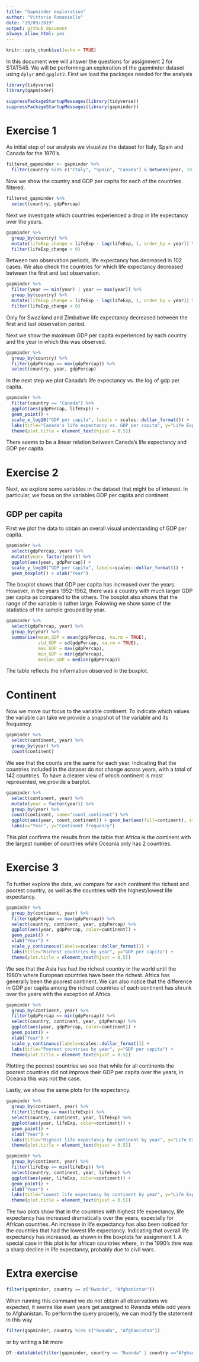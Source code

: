 ---
title: "Gapminder exploration"
author: "Vittorio Romaniello"
date: "19/09/2019"
output: github_document
always_allow_html: yes
---
```{r setup, include=FALSE}
knitr::opts_chunk$set(echo = TRUE)
```
In this document wee will answer the questions for assignment 2 for STAT545. We will be performing an exploration of the gapminder dataset using  `dplyr` and `gpglot2`. First we load the packages needed for the analysis 
```{r, eval=FALSE}
library(tidyverse)
library(gapminder)
```

```{r, echo=FALSE}
suppressPackageStartupMessages(library(tidyverse))
suppressPackageStartupMessages(library(gapminder))
```

# Exercise 1

As initial step of our analysis we visualize the dataset for Italy, Spain and Canada for the 1970's.

```{r}
filtered_gapminder <- gapminder %>% 
  filter(country %in% c("Italy", "Spain", "Canada") & between(year, 1970, 1979))
```

Now we show the country and GDP per capita for each of the countries filtered.

```{r}
filtered_gapminder %>% 
  select(country, gdpPercap)
```

Next we investigate which countries experienced a drop in life expectancy over the years.

```{r}
gapminder %>% 
  group_by(country) %>% 
  mutate(lifeExp_change = lifeExp - lag(lifeExp, 1, order_by = year)) %>% 
  filter(lifeExp_change < 0)
```

Between two observation periods, life expectancy has decreased in 102 cases. We also check the countries for which life expectancy decreased between the first and last observation.

```{r}
gapminder %>% 
  filter(year == min(year) | year == max(year)) %>% 
  group_by(country) %>% 
  mutate(lifeExp_change = lifeExp - lag(lifeExp, 1, order_by = year)) %>% 
  filter(lifeExp_change < 0)
```

Only for Swaziland and Zimbabwe life expectancy decreased between the first and last observation period.


Next we show the maximum GDP per capita experienced by each country and the year in which this was observed.

```{r}
gapminder %>% 
  group_by(country) %>% 
  filter(gdpPercap == max(gdpPercap)) %>% 
  select(country, year, gdpPercap)
```

In the next step we plot Canada's life expectancy vs. the log of gdp per capita.
```{r}
gapminder %>% 
  filter(country == "Canada") %>% 
  ggplot(aes(gdpPercap, lifeExp)) + 
  geom_point() +
  scale_x_log10("GDP per capita", labels = scales::dollar_format()) + 
  labs(title="Canada's life expectancy vs. GDP per capita", y="Life Expectancy") +
  theme(plot.title = element_text(hjust = 0.5))
```

There seems to be a linear relation between Canada's life expectancy and GDP per capita.

# Exercise 2
Next, we explore some variables in the dataset that might be of interest. In particular, we focus on the variables GDP per capita and continent.

## GDP per capita
First we plot the data to obtain an overall visual understanding of GDP per capita.

```{r}
gapminder %>% 
  select(gdpPercap, year) %>%
  mutate(year= factor(year)) %>% 
  ggplot(aes(year, gdpPercap)) +
  scale_y_log10("GDP per capita", labels=scales::dollar_format()) +
  geom_boxplot() + xlab("Year")
```

The boxplot shows that GDP per capita has increased over the years. However, in the years 1952-1962, there was a country with much larger GDP per capita as compared to the others. The boxplot also shows that the range of the variable is rather large. Folowing we show some of the statistics of the sample grouped by year.

```{r}
gapminder %>% 
  select(gdpPercap, year) %>% 
  group_by(year) %>% 
  summarise(mean_GDP = mean(gdpPercap, na.rm = TRUE),
            std_GDP = sd(gdpPercap, na.rm = TRUE),
            max_GDP = max(gdpPercap),
            min_GDP = min(gdpPercap),
            median_GDP = median(gdpPercap))
```

The table reflects the information observed in the boxplot.

# Continent
Now we move our focus to the variable continent. To indicate which values the variable can take we provide a snapshot of the variable and its frequency.

```{r}
gapminder %>% 
  select(continent, year) %>% 
  group_by(year) %>% 
  count(continent)
```

We see that the counts are the same for each year. Indicating that the  countries included in the dataset do not change across years, with a total of 142 countries. To have a clearer view of which continent is most represented, we provide a barplot.

```{r}
gapminder %>% 
  select(continent, year) %>% 
  mutate(year = factor(year)) %>% 
  group_by(year) %>% 
  count(continent, name="count_continent") %>% 
  ggplot(aes(year, count_continent)) + geom_bar(aes(fill=continent), stat="identity") +
  labs(x="Year", y="Continent frequency")
```

This plot confirms the results from the table that Africa is the continent with the largest number of countries while Oceania only has 2 countries.

# Exercise 3

To further explore the data, we compare for each continent the richest and poorest country, as well as the countries with the highest/lowest life expectancy.

```{r}
gapminder %>% 
  group_by(continent, year) %>% 
  filter(gdpPercap == max(gdpPercap)) %>% 
  select(country, continent, year, gdpPercap) %>% 
  ggplot(aes(year, gdpPercap, color=continent)) +
  geom_point() +
  xlab("Year") + 
  scale_y_continuous(labels=scales::dollar_format()) + 
  labs(title="Richest countries by year", y="GDP per capita") +
  theme(plot.title = element_text(hjust = 0.5))
```

We see that the Asia has had the richest country in the world until the 1980's where European countries have been the richest. Africa has generally been the poorest continent. We can also notice that the difference in GDP per capita among the richest countries of each continent has shrunk over the years with the exception of Africa.

```{r}
gapminder %>% 
  group_by(continent, year) %>% 
  filter(gdpPercap == min(gdpPercap)) %>% 
  select(country, continent, year, gdpPercap) %>% 
  ggplot(aes(year, gdpPercap, color=continent)) +
  geom_point() +
  xlab("Year") + 
  scale_y_continuous(labels=scales::dollar_format()) + 
  labs(title="Poorest countries by year", y="GDP per capita") +
  theme(plot.title = element_text(hjust = 0.5))
```

Plotting the poorest countries we see that while for all continents the poorest countries did not improve their GDP per capita over the years, in Oceania this was not the case. 

Lastly, we show the same plots for life expectancy.

```{r}
gapminder %>% 
  group_by(continent, year) %>% 
  filter(lifeExp == max(lifeExp)) %>% 
  select(country, continent, year, lifeExp) %>% 
  ggplot(aes(year, lifeExp, color=continent)) +
  geom_point() +
  xlab("Year") + 
  labs(title="Highest life expectancy by continent by year", y="Life Expectancy") +
  theme(plot.title = element_text(hjust = 0.5))
```

```{r}
gapminder %>% 
  group_by(continent, year) %>% 
  filter(lifeExp == min(lifeExp)) %>% 
  select(country, continent, year, lifeExp) %>% 
  ggplot(aes(year, lifeExp, color=continent)) +
  geom_point() +
  xlab("Year") + 
  labs(title="Lowest life expectancy by continent by year", y="Life Expectancy") +
  theme(plot.title = element_text(hjust = 0.5))
```

The two plots show that in the countries with highest life expectancy, life expectancy has increased dramatically over the years, especially for African countries. An increase in life expectancy has also been noticed for the countries that had the lowest life expectancy. Indicating that overall life expectancy has increased, as shown in the boxplots for assignment 1. A special case in this plot is for african countries where, in the 1990's thre was a sharp decline in life expectancy, probably due to civil wars.

# Extra exercise

```{r}
filter(gapminder, country == c("Rwanda", "Afghanistan"))
```

When running this command we do not obtain all observations we expected, it seems like even years get assigned to Rwanda while odd years to Afghanistan. To perform the query properly, we can modify the statement in this way

```{r}
filter(gapminder, country %in% c("Rwanda", "Afghanistan"))
```

or by writing a bit more

```{r}
DT::datatable(filter(gapminder, country == "Rwanda" | country =="Afghanistan"))
```



